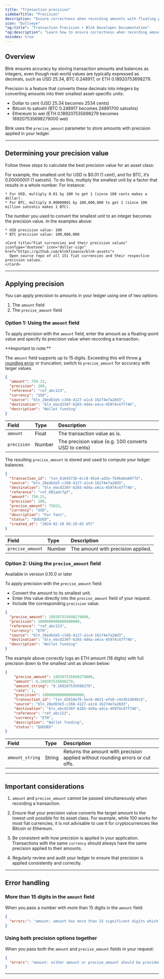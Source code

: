 ```yaml
---
title: "Transaction precision"
sidebarTitle: "Precision"
description: "Ensure correctness when recording amounts with floating points in your Blnk Ledger"
icon: "bullseye"
"og:title": "Transaction Precision • Blnk Developer Documentation"
"og:description": "Learn how to ensure correctness when recording amounts with floating points in your Blnk Ledger"
noindex: true
---
```



## Overview

Blnk ensures accuracy by storing transaction amounts and balances as integers, even though real-world values are typically expressed as decimals, such as USD 25.34, BTC 0.248917, or ETH 0.18920753698279.

Precision is a feature that converts these decimals into integers by converting amounts into their smallest asset-specific units:

* Dollar to cent (USD 25.34 becomes 2534 cents)
* Bitcoin to satoshi (BTC 0.248917 becomes 24891700 satoshis)
* Ethereum to wei (ETH 0.189207535698279 becomes 189207535698279000 wei)

Blnk uses the `precise_amount` parameter to store amounts with precision applied in your ledger.

---

## Determining your precision value

Follow these steps to calculate the best precision value for an asset class:

<Steps>
  <Step title="Identify the smallest possible unit of the asset.">
    For example, the smallest unit for USD is $0.01 (1 cent), and for BTC, it’s 0.00000001 (1 satoshi).
  </Step>
  <Step title="Convert this smallest unit into an integer.">
    To do this, multiply the smallest unit by a factor that results in a whole number. For instance:

    * For USD, multiply 0.01 by 100 to get 1 (since 100 cents makes a dollar).
    * For BTC, multiply 0.00000001 by 100,000,000 to get 1 (since 100 million satoshis makes 1 BTC).
  </Step>
  <Step title="Use the multiplication factor as your precision value.">
    The number you used to convert the smallest unit to an integer becomes the precision value. In the examples above:

    * USD precision value: 100
    * BTC precision value: 100,000,000

    <Card title="Fiat currencies and their precision values" iconType="duotone" icon="dollar-sign" href="https://github.com/blnkfinance/blnk-assets">
      Open source repo of all 151 fiat currencies and their respective precision values.
    </Card>
  </Step>
</Steps>

---

## Applying precision

You can apply precision to amounts in your ledger using one of two options:

1. The `amount` field
2. The `precise_amount` field

### Option 1: Using the `amount` field

To apply precision with the `amount` field, enter the amount as a floating-point value and specify its precision value when recording a transaction.

<Warning>
**Important to note:**

The `amount` field supports up to 15 digits. Exceeding this will throw [a rounding error](/transactions/precision#more-than-15-digits-in-the-amount-field) or truncation; switch to `precise_amount` for accuracy with larger values.
</Warning>

```json Example with "amount" {2,3}
{
  "amount": 750.23,
  "precision": 100,
  "reference": "ref_abc123",
  "currency": "USD",
  "source": "bln_28edb3e5-c168-4127-a1c4-16274e7a28d3",
  "destination": "bln_ebcd230f-6265-4d4a-a4ca-45974c47f746",
  "description": "Wallet funding"
}
```

| Field | Type | Description |
| :-- | :-- | :-- |
| `amount` | Float | The transaction value as is. |
| `precision` | Number | The precision value (e.g. 100 converts USD to cents) |

The resulting `precise_amount` is stored and used to compute your ledger balances. 

```json Response {6-8}
{
  "transaction_id": "txn_6164573b-6cc8-45a4-ad2e-7b4ba6a60f7d",
  "source": "bln_28edb3e5-c168-4127-a1c4-16274e7a28d3",
  "destination": "bln_ebcd230f-6265-4d4a-a4ca-45974c47f746",
  "reference": "ref_001adcfgf",
  "amount": 750.23,
  "precision": 100,
  "precise_amount": 75023,
  "currency": "USD",
  "description": "For fees",
  "status": "QUEUED",
  "created_at": "2024-02-20 05:28:03 UTC"
}
```

| Field | Type | Description |
| :-- | :-- | :-- |
| `precise_amount` | Number | The amount with precision applied. |

### Option 2: Using the `precise_amount` field

<Info>Available in version 0.10.0 or later</Info>

To apply precision with the `precise_amount` field:

* Convert the amount to its smallest unit.
* Enter this value directly into the `precise_amount` field of your request.
* Include the corresponding `precision` value.

```json Example with "precision_amount" {2,3}
{
  "precise_amount": 189207535698279000,
  "precision": 1000000000000000000,
  "reference": "ref_abc123",
  "currency": "ETH",
  "source": "bln_28edb3e5-c168-4127-a1c4-16274e7a28d3",
  "destination": "bln_ebcd230f-6265-4d4a-a4ca-45974c47f746",
  "description": "Wallet funding"
}
```

The example above correctly logs an ETH amount (18 digits) with full precision down to the smallest unit as shown below: 

```json Response {2-4,6}
{
    "precise_amount": 189207535698279000,
    "amount": 0.189207535698279,
    "amount_string": "0.189207535698279",
    "rate": 1,
    "precision": 1000000000000000000,
    "transaction_id": "txn_d2616e76-5ec6-4621-afe0-c4e3b1d848cb",
    "source": "bln_28edb3e5-c168-4127-a1c4-16274e7a28d3",
    "destination": "bln_ebcd230f-6265-4d4a-a4ca-45974c47f746",
    "reference": "ref_abc123",
    "currency": "ETH",
    "description": "Wallet funding",
    "status": "QUEUED"
}
```

| Field | Type | Description |
| :-- | :-- | :-- |
| `amount_string` | String | Returns the amount with precision applied without rounding errors or cut offs. |

---

## Important considerations

1. `amount` and `precise_amount` cannot be passed simultaneously when recording a transaction.
2. Ensure that your precision value converts the target amount to the lowest unit possible for its asset class. For example, while 100 works for most fiat currencies, it is not advisable to use it for cryptocurrencies like Bitcoin or Ethereum. 

3. Be consistent with how precision is applied in your application. Transactions with the same `currency` should always have the same precision applied to their amounts.

4. Regularly review and audit your ledger to ensure that precision is applied consistently and correctly.

---

## Error handling

### More than 15 digits in the `amount` field

When you pass a number with more than 15 digits in the `amount` field:

```json
{
  "errors:": "amount: amount has more than 15 significant digits which may cause rounding errors; use precise_amount instead"
}
```

### Using both precision options together

When you pass both the `amount` and `precise_amount` fields in your request:

```json
{
  "errors": "amount: either amount or precise_amount should be provided, not both."
}
```

---

<NeedHelp />